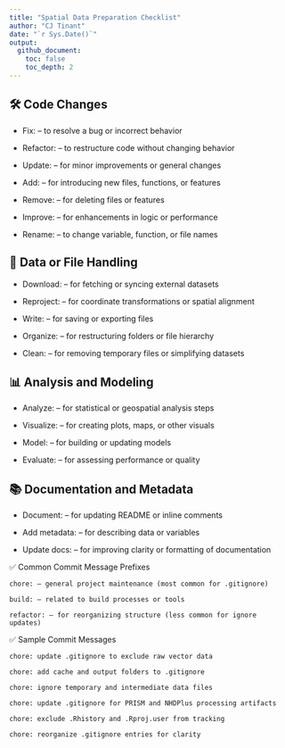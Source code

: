 ```yaml
---
title: "Spatial Data Preparation Checklist"
author: "CJ Tinant"
date: "`r Sys.Date()`"
output:
  github_document:
    toc: false
    toc_depth: 2
---
```


## 🛠️ Code Changes

*   Fix: – to resolve a bug or incorrect behavior

*   Refactor: – to restructure code without changing behavior

*   Update: – for minor improvements or general changes

*   Add: – for introducing new files, functions, or features

*   Remove: – for deleting files or features

*   Improve: – for enhancements in logic or performance

*   Rename: – to change variable, function, or file names

## 📁 Data or File Handling

*   Download: – for fetching or syncing external datasets

*   Reproject: – for coordinate transformations or spatial alignment

*   Write: – for saving or exporting files

*   Organize: – for restructuring folders or file hierarchy

*   Clean: – for removing temporary files or simplifying datasets

## 📊 Analysis and Modeling

*   Analyze: – for statistical or geospatial analysis steps

*   Visualize: – for creating plots, maps, or other visuals

*   Model: – for building or updating models

*   Evaluate: – for assessing performance or quality

## 📚 Documentation and Metadata

*   Document: – for updating README or inline comments

*   Add metadata: – for describing data or variables

*   Update docs: – for improving clarity or formatting of documentation

✅ Common Commit Message Prefixes

    chore: – general project maintenance (most common for .gitignore)

    build: – related to build processes or tools

    refactor: – for reorganizing structure (less common for ignore updates)

✅ Sample Commit Messages

    chore: update .gitignore to exclude raw vector data

    chore: add cache and output folders to .gitignore

    chore: ignore temporary and intermediate data files

    chore: update .gitignore for PRISM and NHDPlus processing artifacts

    chore: exclude .Rhistory and .Rproj.user from tracking

    chore: reorganize .gitignore entries for clarity
